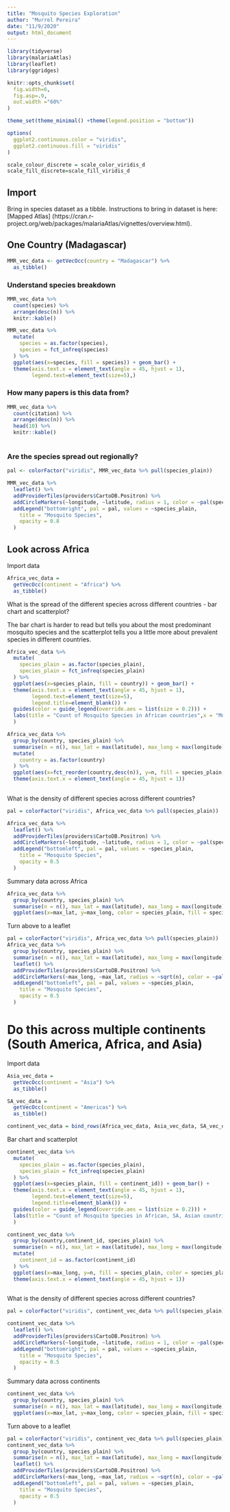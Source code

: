```yaml
---
title: "Mosquito Species Exploration"
author: "Murrel Pereira"
date: "11/9/2020"
output: html_document
---
```


```r
library(tidyverse)
library(malariaAtlas)
library(leaflet)
library(ggridges)

knitr::opts_chunk$set(
  fig.width=6,
  fig.asp=.9,
  out.width ="60%"
)

theme_set(theme_minimal() +theme(legend.position = "bottom"))

options(
  ggplot2.continuous.color = "viridis",
  ggplot2.continuous.fill = "viridis"
)

scale_colour_discrete = scale_color_viridis_d
scale_fill_discrete=scale_fill_viridis_d
```

## Import

Bring in species dataset as a tibble. Instructions to bring in dataset is here: [Mapped Atlas] (https://cran.r-project.org/web/packages/malariaAtlas/vignettes/overview.html).

## One Country (Madagascar)

```r
MMR_vec_data <- getVecOcc(country = "Madagascar") %>% 
  as_tibble()

```

### Understand species breakdown

```r

MMR_vec_data %>% 
  count(species) %>% 
  arrange(desc(n)) %>% 
  knitr::kable()

MMR_vec_data %>% 
  mutate(
    species = as.factor(species),
    species = fct_infreq(species)
  ) %>% 
  ggplot(aes(x=species, fill = species)) + geom_bar() + 
  theme(axis.text.x = element_text(angle = 45, hjust = 1),
        legend.text=element_text(size=5),) 
```

### How many papers is this data from?

```r

MMR_vec_data %>%
  count(citation) %>% 
  arrange(desc(n)) %>% 
  head(10) %>% 
  knitr::kable()
  
```


### Are the species spread out regionally?

```r

pal <- colorFactor("viridis", MMR_vec_data %>% pull(species_plain))

MMR_vec_data %>% 
  leaflet() %>% 
  addProviderTiles(providers$CartoDB.Positron) %>% 
  addCircleMarkers(~longitude, ~latitude, radius = 1, color = ~pal(species_plain)) %>% 
  addLegend("bottomright", pal = pal, values = ~species_plain,
    title = "Mosquito Species",
    opacity = 0.8
  )

```

## Look across Africa

Import data
```r
Africa_vec_data = 
  getVecOcc(continent = "Africa") %>% 
  as_tibble()
```

What is the spread of the different species across different countries - bar chart and scatterplot?

The bar chart is harder to read but tells you about the most predominant mosquito species and the scatterplot tells you a little more about prevalent species in different countries.
```r
Africa_vec_data %>% 
  mutate(
    species_plain = as.factor(species_plain),
    species_plain = fct_infreq(species_plain)
  ) %>% 
  ggplot(aes(x=species_plain, fill = country)) + geom_bar() + 
  theme(axis.text.x = element_text(angle = 45, hjust = 1), 
        legend.text=element_text(size=5),
        legend.title=element_blank()) +
  guides(color = guide_legend(override.aes = list(size = 0.2))) +
  labs(title = "Count of Mosquito Species in African countries",x = "Mosquito Species"
  )

Africa_vec_data %>% 
  group_by(country, species_plain) %>% 
  summarise(n = n(), max_lat = max(latitude), max_long = max(longitude)) %>% 
  mutate(
    country = as.factor(country)
  ) %>% 
  ggplot(aes(x=fct_reorder(country,desc(n)), y=n, fill = species_plain, color = species_plain)) + geom_point() + 
  theme(axis.text.x = element_text(angle = 45, hjust = 1))
         
```

What is the density of different species across different countries?

```r
pal = colorFactor("viridis", Africa_vec_data %>% pull(species_plain))

Africa_vec_data %>% 
  leaflet() %>% 
  addProviderTiles(providers$CartoDB.Positron) %>% 
  addCircleMarkers(~longitude, ~latitude, radius = 1, color = ~pal(species_plain)) %>% 
  addLegend("bottomleft", pal = pal, values = ~species_plain,
    title = "Mosquito Species",
    opacity = 0.5
  )

```

Summary data across Africa
```r
Africa_vec_data %>% 
  group_by(country, species_plain) %>% 
  summarise(n = n(), max_lat = max(latitude), max_long = max(longitude)) %>% 
  ggplot(aes(x=max_lat, y=max_long, color = species_plain, fill = species_plain, size = n)) + geom_point()
```

Turn above to a leaflet

```r

pal = colorFactor("viridis", Africa_vec_data %>% pull(species_plain))
Africa_vec_data %>% 
  group_by(country, species_plain) %>% 
  summarise(n = n(), max_lat = max(latitude), max_long = max(longitude)) %>% 
  leaflet() %>% 
  addProviderTiles(providers$CartoDB.Positron) %>% 
  addCircleMarkers(~max_long, ~max_lat, radius = ~sqrt(n), color = ~pal(species_plain)) %>% 
  addLegend("bottomleft", pal = pal, values = ~species_plain,
    title = "Mosquito Species",
    opacity = 0.5
  )
```

# Do this across multiple continents (South America, Africa, and Asia)

Import data
```r
Asia_vec_data = 
  getVecOcc(continent = "Asia") %>% 
  as_tibble()

SA_vec_data = 
  getVecOcc(continent = "Americas") %>% 
  as_tibble()

continent_vec_data = bind_rows(Africa_vec_data, Asia_vec_data, SA_vec_data)
```

Bar chart and scatterplot

```r
continent_vec_data %>% 
  mutate(
    species_plain = as.factor(species_plain),
    species_plain = fct_infreq(species_plain)
  ) %>% 
  ggplot(aes(x=species_plain, fill = continent_id)) + geom_bar() + 
  theme(axis.text.x = element_text(angle = 45, hjust = 1), 
        legend.text=element_text(size=5),
        legend.title=element_blank()) +
  guides(color = guide_legend(override.aes = list(size = 0.2))) +
  labs(title = "Count of Mosquito Species in African, SA, Asian countries",x = "Mosquito Species"
  )

continent_vec_data %>% 
  group_by(country,continent_id, species_plain) %>% 
  summarise(n = n(), max_lat = max(latitude), max_long = max(longitude)) %>% 
  mutate(
    continent_id = as.factor(continent_id)
  ) %>% 
  ggplot(aes(x=max_long, y=n, fill = species_plain, color = species_plain)) + geom_point() + 
  theme(axis.text.x = element_text(angle = 45, hjust = 1))
         
```


What is the density of different species across different countries?

```r
pal = colorFactor("viridis", continent_vec_data %>% pull(species_plain))

continent_vec_data %>% 
  leaflet() %>% 
  addProviderTiles(providers$CartoDB.Positron) %>% 
  addCircleMarkers(~longitude, ~latitude, radius = 1, color = ~pal(species_plain)) %>% 
  addLegend("bottomright", pal = pal, values = ~species_plain,
    title = "Mosquito Species",
    opacity = 0.5
  )

```

Summary data across continents
```r
continent_vec_data %>% 
  group_by(country, species_plain) %>% 
  summarise(n = n(), max_lat = max(latitude), max_long = max(longitude)) %>% 
  ggplot(aes(x=max_lat, y=max_long, color = species_plain, fill = species_plain, size = n)) + geom_point()
```

Turn above to a leaflet

```r

pal = colorFactor("viridis", continent_vec_data %>% pull(species_plain))
continent_vec_data %>% 
  group_by(country, species_plain) %>% 
  summarise(n = n(), max_lat = max(latitude), max_long = max(longitude)) %>% 
  leaflet() %>% 
  addProviderTiles(providers$CartoDB.Positron) %>% 
  addCircleMarkers(~max_long, ~max_lat, radius = ~sqrt(n), color = ~pal(species_plain)) %>% 
  addLegend("bottomleft", pal = pal, values = ~species_plain,
    title = "Mosquito Species",
    opacity = 0.5
  )
```

